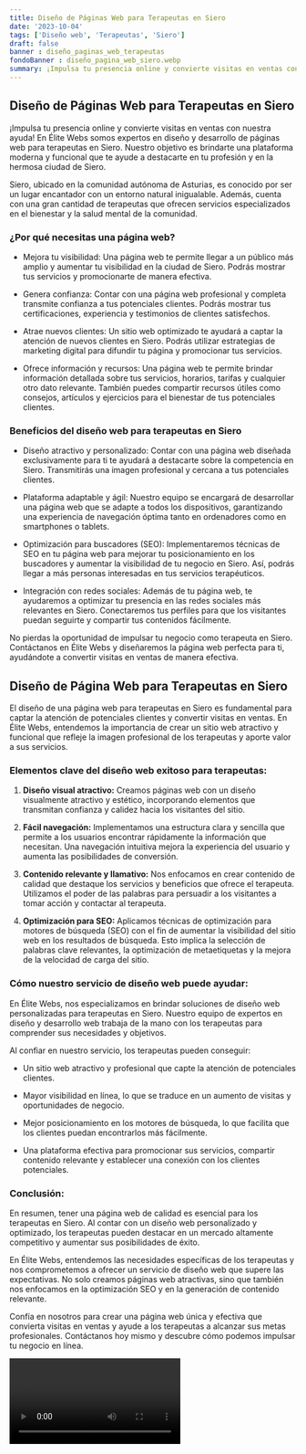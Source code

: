```yaml
---
title: Diseño de Páginas Web para Terapeutas en Siero
date: '2023-10-04'
tags: ['Diseño web', 'Terapeutas', 'Siero']
draft: false
banner : diseño_paginas_web_terapeutas
fondoBanner : diseño_pagina_web_siero.webp
summary: ¡Impulsa tu presencia online y convierte visitas en ventas con nuestra ayuda! En Élite Webs somos expertos en diseño y desarrollo de páginas web para terapeutas en Siero. Nuestro objetivo es brindarte una plataforma moderna y funcional que te ayude a destacarte en tu profesión y en la hermosa ciudad de Siero.
---
```


## Diseño de Páginas Web para Terapeutas en Siero

¡Impulsa tu presencia online y convierte visitas en ventas con nuestra ayuda! En Élite Webs somos expertos en diseño y desarrollo de páginas web para terapeutas en Siero. Nuestro objetivo es brindarte una plataforma moderna y funcional que te ayude a destacarte en tu profesión y en la hermosa ciudad de Siero.

Siero, ubicado en la comunidad autónoma de Asturias, es conocido por ser un lugar encantador con un entorno natural inigualable. Además, cuenta con una gran cantidad de terapeutas que ofrecen servicios especializados en el bienestar y la salud mental de la comunidad.

### ¿Por qué necesitas una página web?

- Mejora tu visibilidad: Una página web te permite llegar a un público más amplio y aumentar tu visibilidad en la ciudad de Siero. Podrás mostrar tus servicios y promocionarte de manera efectiva.

- Genera confianza: Contar con una página web profesional y completa transmite confianza a tus potenciales clientes. Podrás mostrar tus certificaciones, experiencia y testimonios de clientes satisfechos.

- Atrae nuevos clientes: Un sitio web optimizado te ayudará a captar la atención de nuevos clientes en Siero. Podrás utilizar estrategias de marketing digital para difundir tu página y promocionar tus servicios.

- Ofrece información y recursos: Una página web te permite brindar información detallada sobre tus servicios, horarios, tarifas y cualquier otro dato relevante. También puedes compartir recursos útiles como consejos, artículos y ejercicios para el bienestar de tus potenciales clientes.

### Beneficios del diseño web para terapeutas en Siero

- Diseño atractivo y personalizado: Contar con una página web diseñada exclusivamente para ti te ayudará a destacarte sobre la competencia en Siero. Transmitirás una imagen profesional y cercana a tus potenciales clientes.

- Plataforma adaptable y ágil: Nuestro equipo se encargará de desarrollar una página web que se adapte a todos los dispositivos, garantizando una experiencia de navegación óptima tanto en ordenadores como en smartphones o tablets.

- Optimización para buscadores (SEO): Implementaremos técnicas de SEO en tu página web para mejorar tu posicionamiento en los buscadores y aumentar la visibilidad de tu negocio en Siero. Así, podrás llegar a más personas interesadas en tus servicios terapéuticos.

- Integración con redes sociales: Además de tu página web, te ayudaremos a optimizar tu presencia en las redes sociales más relevantes en Siero. Conectaremos tus perfiles para que los visitantes puedan seguirte y compartir tus contenidos fácilmente.

No pierdas la oportunidad de impulsar tu negocio como terapeuta en Siero. Contáctanos en Élite Webs y diseñaremos la página web perfecta para ti, ayudándote a convertir visitas en ventas de manera efectiva.

<GifSeo />

<Cta />

## Diseño de Página Web para Terapeutas en Siero

El diseño de una página web para terapeutas en Siero es fundamental para captar la atención de potenciales clientes y convertir visitas en ventas. En Élite Webs, entendemos la importancia de crear un sitio web atractivo y funcional que refleje la imagen profesional de los terapeutas y aporte valor a sus servicios.

### Elementos clave del diseño web exitoso para terapeutas:

1. **Diseño visual atractivo:** Creamos páginas web con un diseño visualmente atractivo y estético, incorporando elementos que transmitan confianza y calidez hacia los visitantes del sitio.

2. **Fácil navegación:** Implementamos una estructura clara y sencilla que permite a los usuarios encontrar rápidamente la información que necesitan. Una navegación intuitiva mejora la experiencia del usuario y aumenta las posibilidades de conversión.

3. **Contenido relevante y llamativo:** Nos enfocamos en crear contenido de calidad que destaque los servicios y beneficios que ofrece el terapeuta. Utilizamos el poder de las palabras para persuadir a los visitantes a tomar acción y contactar al terapeuta.

4. **Optimización para SEO:** Aplicamos técnicas de optimización para motores de búsqueda (SEO) con el fin de aumentar la visibilidad del sitio web en los resultados de búsqueda. Esto implica la selección de palabras clave relevantes, la optimización de metaetiquetas y la mejora de la velocidad de carga del sitio.

### Cómo nuestro servicio de diseño web puede ayudar:

En Élite Webs, nos especializamos en brindar soluciones de diseño web personalizadas para terapeutas en Siero. Nuestro equipo de expertos en diseño y desarrollo web trabaja de la mano con los terapeutas para comprender sus necesidades y objetivos.

Al confiar en nuestro servicio, los terapeutas pueden conseguir:

- Un sitio web atractivo y profesional que capte la atención de potenciales clientes.

- Mayor visibilidad en línea, lo que se traduce en un aumento de visitas y oportunidades de negocio.

- Mejor posicionamiento en los motores de búsqueda, lo que facilita que los clientes puedan encontrarlos más fácilmente.

- Una plataforma efectiva para promocionar sus servicios, compartir contenido relevante y establecer una conexión con los clientes potenciales.

### Conclusión:

En resumen, tener una página web de calidad es esencial para los terapeutas en Siero. Al contar con un diseño web personalizado y optimizado, los terapeutas pueden destacar en un mercado altamente competitivo y aumentar sus posibilidades de éxito.

En Élite Webs, entendemos las necesidades específicas de los terapeutas y nos comprometemos a ofrecer un servicio de diseño web que supere las expectativas. No solo creamos páginas web atractivas, sino que también nos enfocamos en la optimización SEO y en la generación de contenido relevante.

Confía en nosotros para crear una página web única y efectiva que convierta visitas en ventas y ayude a los terapeutas a alcanzar sus metas profesionales. Contáctanos hoy mismo y descubre cómo podemos impulsar tu negocio en línea.

<Video />

<CtaBot job='Terapeutas' city='Siero'/>

<Gmaps query='Siero+españa+maps' />